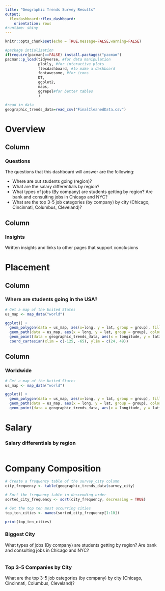 ```yaml
---
title: "Geographic Trends Survey Results"
output: 
  flexdashboard::flex_dashboard:
    orientation: rows
#runtime: shiny
---
```


```r
knitr::opts_chunk$set(echo = TRUE,message=FALSE,warning=FALSE)

#package intialization
if(require(pacman)==FALSE) install.packages("pacman")
pacman::p_load(tidyverse, #for data manipulation
               plotly, #for interactive plots
               flexdashboard, #to make a dashboard
               fontawesome, #for icons
               DT, 
               ggplot2, 
               maps,
               ggrepel#for better tables
               )

#read in data
geographic_trends_data=read_csv("FinalCleanedData.csv")
```

# Overview {data-orientation=columns}

## Column {data-width=300}

### Questions

The questions that this dashboard will answer are the following: 

* Where are out students going (region)?
* What are the salary differentials by region?
* What types of jobs (By company) are students getting by region?  Are bank and consulting jobs in Chicago and NYC?
* What are the top 3-5 job categories (by company) by city (Chicago, Cincinnati, Columbus, Cleveland)?


## Column {data-width=300}

### Insights

Written insights and links to other pages that support conclusions
   

# Placement {data-orientation=columns}

## Column {data-width=300}

### Where are students going in the USA?


```r

# Get a map of the United States
us_map <- map_data("world")

ggplot() +
  geom_polygon(data = us_map, aes(x=long, y = lat, group = group), fill="black", alpha=0.1) +
  geom_path(data = us_map, aes(x = long, y = lat, group = group), color = "gray", size = 0.5) +  # Add state borders
  geom_point(data = geographic_trends_data, aes(x = longitude, y = latitude, alpha = 0.3), color = "blue") +  
  coord_cartesian(xlim = c(-125, -65), ylim = c(24, 49)) 
```

## Column {data-width=300}

### Worldwide

```r

# Get a map of the United States
us_map <- map_data("world")

ggplot() +
  geom_polygon(data = us_map, aes(x=long, y = lat, group = group), fill="black", alpha=0.1) +
  geom_path(data = us_map, aes(x = long, y = lat, group = group), color = "gray", size = 0.5) +  # Add state borders
  geom_point(data = geographic_trends_data, aes(x = longitude, y = latitude, alpha = 0.3), color = "blue") 
```

# Salary {data-orientation=columns}

### Salary differentials by region

```r

```


# Company Composition {data-orientation=columns}

```r
# Create a frequency table of the survey_city column
city_frequency <- table(geographic_trends_data$survey_city)

# Sort the frequency table in descending order
sorted_city_frequency <- sort(city_frequency, decreasing = TRUE)

# Get the top ten most occurring cities
top_ten_cities <- names(sorted_city_frequency[1:10])

print(top_ten_cities)

```

### Biggest City

What types of jobs (By company) are students getting by region?  Are bank and consulting jobs in Chicago and NYC?

```r

```


### Top 3-5 Companies by City

What are the top 3-5 job categories (by company) by city (Chicago, Cincinnati, Columbus, Cleveland)?

```r

```

